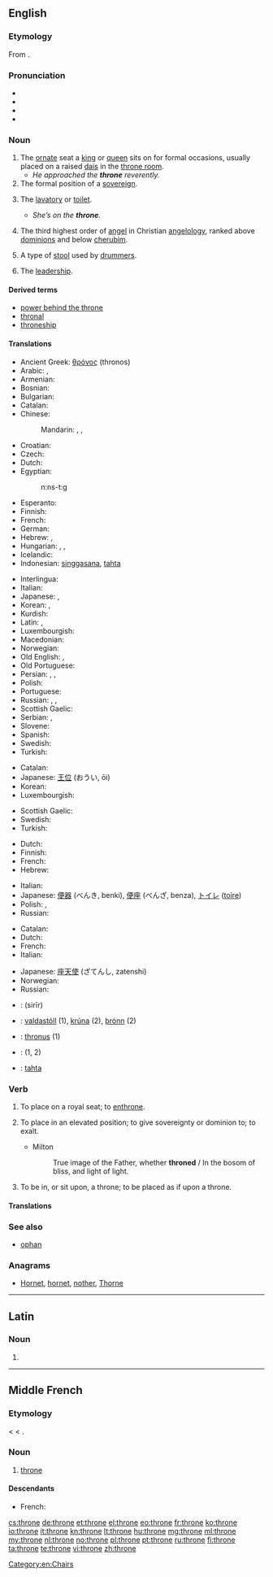 {{also|Throne}}
==English==
{{wikipedia|Thrones}}

===Etymology===
From {{etyl|grc}} {{term|θρόνος||chair, throne|tr=thronos|lang=grc}}.

===Pronunciation===
* {{IPA|/θrəʊn/}}
* {{audio|en-us-throne.ogg|Audio (US)}}
* {{rhymes|əʊn}}
* {{homophones|thrown|lang=en}}

===Noun===
{{en-noun}}

# The [[ornate]] seat a [[king]] or [[queen]] sits on for formal occasions, usually placed on a raised [[dais]] in the [[throne room]].
#* ''He approached the '''throne''' reverently.''
# The formal position of a [[sovereign]].
# {{colloquial}} The [[lavatory]] or [[toilet]].
#* ''She’s on the '''throne'''.''
# {{context|Biblical tradition}} The third highest order of [[angel]] in Christian [[angelology]], ranked above [[dominion]]s and below [[cherub]]im.
# {{music}} A type of [[stool]] used by [[drummer]]s.
# {{figuratively}} The [[leadership]].

====Derived terms====
* [[power behind the throne]]
* [[thronal]]
* [[throneship]]

====Translations====
{{trans-top|ornate seat}}
* Ancient Greek: [[θρόνος]] (thronos) {{m}}
* Arabic: {{t|ar|عرش|m|tr=3arsh|sc=Arab}}, {{t-|ar|كرسي|m|alt=كُرْسِيّ|tr=kúrsiy}}
* Armenian: {{t-|hy|գահ|tr=gah}}
* Bosnian: {{t-|bs|presto|m}}
* Bulgarian: {{t|bg|престол|m|tr=prestól|sc=Cyrl}}
* Catalan: {{t-|ca|tron|m}}
* Chinese:
*: Mandarin: {{t|zh|寶座|sc=Hani}}, {{t|zh|宝座|tr=bǎozuò|sc=Hani}}, {{t|zh|王座|tr=wángzuò|sc=Hani}}
* Croatian: {{t-|hr|presto|m}}
* Czech: {{t+|cs|trůn|m}}
* Dutch: {{t+|nl|troon|m}}
* Egyptian: {{tø|egy|nst|sc=Egyp}}
*: <hiero>n:ns-t:g</hiero>
* Esperanto: {{t-|eo|trono|xs=Esperanto}}
* Finnish: {{t+|fi|valtaistuin}}
* French: {{t+|fr|trône|m}}
* German: {{t+|de|Thron|m}}
* Hebrew: {{t-|he|כס|m|tr=kés}}, {{t-|he|כיסא מלכות|m|alt=כִּיסֵּא מַלְכוּת|tr=kisé malkhút}}
* Hungarian: {{t+|hu|trón}}, {{t-|hu|trónus}}, {{t-|hu|trónszék}}
* Icelandic: {{t|is|hásæti}}
* Indonesian: [[singgasana]], [[tahta]]
{{trans-mid}}
* Interlingua: {{t|ia|throno}}
* Italian: {{t+|it|trono|m}}
* Japanese: {{t|ja|王座|ōza|an}}, {{t|ja|玉座|tr=ぎょくざ, gyokuza|sc=Jpan}}
* Korean: {{t|ko|와좌|tr=wangjwa|sc=Kore}}, {{t|ko|옥좌|tr=okjwa|sc=Kore}}
* Kurdish: {{t+|ku|text|m}}
* Latin: {{t-|la|thronus|m}}, {{t-|la|sedem|f}}
* Luxembourgish: {{t|lb|Troun|m}}
* Macedonian: {{t-|mk|престол|m}}
* Norwegian: {{t-|no|trone|c}}
* Old English: {{t-|ang|gifstol|m|alt=ġifstōl|xs=Old English}}, {{t-|ang|setl|n|xs=Old English}}
* Old Portuguese: {{tø|roa-ptg|trõo}}
* Persian: {{t|fa|تخت|tr=taxt|sc=fa-Arab}}, {{t|fa|عرش|tr='arš|sc=fa-Arab}}, {{t|fa|سریر|tr=sarir|sc=fa-Arab}}
* Polish: {{t+|pl|tron|m}}
* Portuguese: {{t+|pt|trono|m}}
* Russian: {{t+|ru|трон|m|tr=tron}}, {{t+|ru|престол|m|tr=prestól}}, {{t+|ru|стол|m|tr=stol}}
* Scottish Gaelic: {{t-|gd|rìgh-chathair|m|xs=Scottish Gaelic}}
* Serbian: {{t|sr|престо|m|tr=presto}}, {{t|sr|трон|m|tr=tron}}
* Slovene: {{t+|sl|prestol|m}}
* Spanish: {{t-|es|trono|m}}
* Swedish: {{t+|sv|tron|c}}
* Turkish: {{t+|tr|taht}}
{{trans-bottom}}

{{trans-top|position}}
* Catalan: {{t-|ca|tron|m}}
* Japanese: [[王位]] (おうい, ōi)
* Korean: {{t|ko|왕위|tr=wangwi|sc=Kore}}
* Luxembourgish: {{t|lb|Troun|m}}
{{trans-mid}}
* Scottish Gaelic: {{t-|gd|rìgh-chathair|m|xs=Scottish Gaelic}}
* Swedish: {{t+|sv|tronen}}
* Turkish: {{t+|tr|taht}}
{{trans-bottom}}

{{trans-top|lavatory or toilet}}
* Dutch: {{t+|nl|gemak|n}}
* Finnish: {{t+|fi|valtaistuin}}
* French: {{t+|fr|trône|m}}
* Hebrew: {{t+|he|אסלה|f|tr=aslá}}
{{trans-mid}}
* Italian: {{t+|it|trono|m}}
* Japanese: [[便器]] (べんき, benki), [[便座]] (べんざ, benza), [[トイレ]] ([[toire]])
* Polish: {{t+|pl|tron|m}}, {{t-|pl|sedes|m}}
* Russian: {{t+|ru|трон|m|tr=tron}}
{{trans-bottom}}

{{trans-top|third highest order of angel}}
* Catalan: {{t-|ca|tron|m}}
* Dutch: {{t+|nl|troon|m}}
* French: {{t+|fr|trône|m}}
* Italian: {{t+|it|trono|m}}
{{trans-mid}}
* Japanese: [[座天使]] (ざてんし, zatenshi)
* Norwegian: {{t-|no|trone|c}}
* Russian: {{t+|ru|престол|m|tr=prestól}}
{{trans-bottom}}

{{checktrans-top}}
* {{ttbc|ar}}: {{Arab|[[سرير]]}} (sirīr) {{m}}
* {{ttbc|is}}: [[valdastóll]] {{m}} (1), [[krúna]] {{f}} (2), [[þrónn]] {{m}} (2)
* {{ttbc|la}}: [[thronus]] {{m}} (1)
{{trans-mid}}
* {{ttbc|ro}}: {{t-|ro|tron|n}} (1, 2)
* {{ttbc|tr}}: [[tahta]]
{{trans-bottom}}

===Verb===
{{en-verb|thron|es}}

# {{transitive|archaic}} To place on a royal seat; to [[enthrone]].
# {{transitive|archaic}} To place in an elevated position; to give sovereignty or dominion to; to exalt.
#* {{rfdate}} Milton
#*: True image of the Father, whether '''throned''' / In the bosom of bliss, and light of light.
# {{intransitive|archaic}} To be in, or sit upon, a throne; to be placed as if upon a throne.

====Translations====
{{trans-see|enthrone}}

===See also===
* [[ophan]]

===Anagrams===
* [[Hornet#English|Hornet]], [[hornet#English|hornet]], [[nother#English|nother]], [[Thorne#English|Thorne]]

[[Category:en:Chairs]]

----

==Latin==

===Noun===
{{la-noun-form|throne}}

# {{inflection of|thronus|thronus|voc|s|lang=la}}

----

==Middle French==

===Etymology===
{{etyl|fro|frm}} {{term|trone|lang=fro}} < {{etyl|la|frm}} {{term|thronus|lang=la}} < {{etyl|grc|frm}} {{term|θρόνος||chair, throne|tr=thronos|lang=grc}}.

===Noun===
{{frm-noun|m}}

# [[#English|throne]]

====Descendants====
* French: {{l|fr|trône}}

[[cs:throne]]
[[de:throne]]
[[et:throne]]
[[el:throne]]
[[eo:throne]]
[[fr:throne]]
[[ko:throne]]
[[io:throne]]
[[it:throne]]
[[kn:throne]]
[[lt:throne]]
[[hu:throne]]
[[mg:throne]]
[[ml:throne]]
[[my:throne]]
[[nl:throne]]
[[no:throne]]
[[pl:throne]]
[[pt:throne]]
[[ru:throne]]
[[fi:throne]]
[[ta:throne]]
[[te:throne]]
[[vi:throne]]
[[zh:throne]]